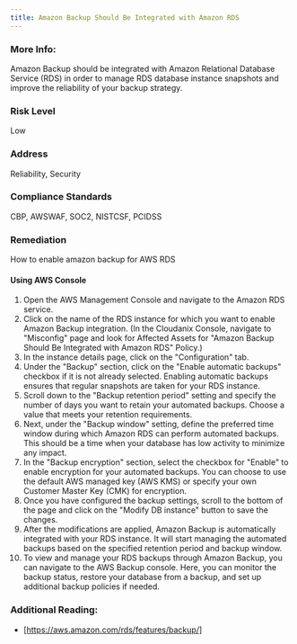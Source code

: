 ```yaml
---
title: Amazon Backup Should Be Integrated with Amazon RDS
---
```


### More Info:

Amazon Backup should be integrated with Amazon Relational Database Service (RDS) in order to manage RDS database instance snapshots and improve the reliability of your backup strategy.

### Risk Level

Low

### Address

Reliability, Security

### Compliance Standards

CBP, AWSWAF, SOC2, NISTCSF, PCIDSS

### Remediation

How to enable amazon backup for AWS RDS

#### Using AWS Console

1. Open the AWS Management Console and navigate to the Amazon RDS service.
2. Click on the name of the RDS instance for which you want to enable Amazon Backup integration.
    (In the Cloudanix Console, navigate to "Misconfig" page and look for Affected Assets for "Amazon Backup Should Be Integrated with Amazon RDS" Policy.)
3. In the instance details page, click on the "Configuration" tab.
4. Under the "Backup" section, click on the "Enable automatic backups" checkbox if it is not already selected. Enabling automatic backups ensures that regular snapshots are taken for your RDS instance.
5. Scroll down to the "Backup retention period" setting and specify the number of days you want to retain your automated backups. Choose a value that meets your retention requirements.
6. Next, under the "Backup window" setting, define the preferred time window during which Amazon RDS can perform automated backups. This should be a time when your database has low activity to minimize any impact.
7. In the "Backup encryption" section, select the checkbox for "Enable" to enable encryption for your automated backups. You can choose to use the default AWS managed key (AWS KMS) or specify your own Customer Master Key (CMK) for encryption.
8. Once you have configured the backup settings, scroll to the bottom of the page and click on the "Modify DB instance" button to save the changes.
9. After the modifications are applied, Amazon Backup is automatically integrated with your RDS instance. It will start managing the automated backups based on the specified retention period and backup window.
10. To view and manage your RDS backups through Amazon Backup, you can navigate to the AWS Backup console. Here, you can monitor the backup status, restore your database from a backup, and set up additional backup policies if needed.

### Additional Reading:

- [https://aws.amazon.com/rds/features/backup/]